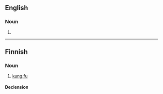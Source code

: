 ==English==

===Noun===
{{en-noun|-}}

# {{alternative spelling of|[[kung fu]]}}

----

==Finnish==

===Noun===
{{infl|fi|noun}}

# [[kung fu]]

====Declension====
{{fi-decl-rosé|kung-f|u}}